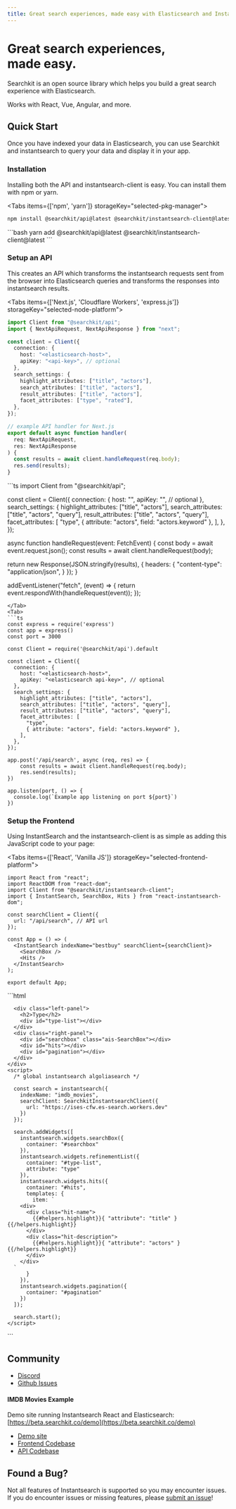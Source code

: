 ```yaml
---
title: Great search experiences, made easy with Elasticsearch and Instantsearch
---
```



<div className="pt-4 m-auto text-left">
  <h1 className="font-extrabold md:text-5xl mt-8 mb-4 text-2xl">Great search experiences,<br/>
  made easy.</h1>
  <div className="mb-4 max-w-lg">
    <p className="text-xl mb-1 text-gray-400 md:!text-xl">
      <span className=" text-transparent bg-clip-text bg-gradient-to-r from-blue-400 to-blue-200">Searchkit</span> is an open source library which helps you build a great search experience with <span className=" text-transparent bg-clip-text bg-gradient-to-r from-blue-400 to-blue-200">Elasticsearch.</span>
    </p>
  </div>
  <div className="max-w-lg mb-4">
    <p className="text-xl mb-1 text-gray-400 md:!text-xl">
      Works with React, Vue, Angular, and more.
    </p>
  </div>

  <IntroButtons />

</div>

<FeatureBreakout title="Full power of Elasticsearch" description="Searchkit is built on top of Elasticsearch, which means you can use the Elasticsearch query language to build your search experience." linkTitle="Start Tutorial" linkHref="/docs/getting-started" />
<FeatureBreakout title="Open source and free to use" description="Searchkit is open source, which means you can use it for free and contribute to the project. It's battle tested and used in production by many companies." linkTitle="Searchkit on Github" linkHref="https://github.com/searchkit/searchkit" />
<FeatureBreakout title="Algolia Instantsearch Compatible" description="Searchkit uses instantsearch, which means you can use the instantsearch libraries to build your search experience." linkTitle="Instantsearch.js Example" linkHref="/docs/examples/instantsearch-js-template" subtext="Components for React, Vue, Angular and Javascript. Build a search UI without needing frontend skills." />
<FeatureBreakout title="Node Middleware API" description="Searchkit API is a node middleware that works between Elasticsearch and Search UI. Run it standalone or in your node API. Your choice." linkTitle="API Documentation" linkHref="/docs/api-documentation/api" />
<FeatureBreakout title="Powerful Query Rules" description="Query rules allows you to customize the behavior of the search experience. You can use query rules to boost or filter results, or to change the ranking of results, based on a set of conditions." linkTitle="Query Rules Docs" linkHref="/docs/guides/query-rules" />
<FeatureBreakout title="Semantic Search Capable" description="Searchkit supports the full power of Elasticsearch, which means you can use the Elasticsearch Query DSL to tune your relevance and use features like Elasticsearch semantic search." linkTitle="Customise Query Docs" linkHref="/docs/guides/customising-query"/>
<FeatureBreakout title="Your own Custom Query" description="Override Searchkit's Query and provide your own, tuned to your relevance needs." linkTitle="Customise Query Docs" linkHref="/docs/guides/customising-query" />

## Quick Start

Once you have indexed your data in Elasticsearch, you can use Searchkit and instantsearch to query your data and display it in your app.

### Installation
Installing both the API and instantsearch-client is easy. You can install them with npm or yarn.

<Tabs items={['npm', 'yarn']} storageKey="selected-pkg-manager">
  <Tab>
  ```bash
  npm install @searchkit/api@latest @searchkit/instantsearch-client@latest
  ```
  </Tab>
  <Tab>
      ```bash
  yarn add @searchkit/api@latest @searchkit/instantsearch-client@latest
  ```
  </Tab>
</Tabs>

### Setup an API

This creates an API which transforms the instantsearch requests sent from the browser into Elasticsearch queries and transforms the responses into instantsearch results.

<Tabs items={['Next.js', 'Cloudflare Workers', 'express.js']} storageKey="selected-node-platform">
  <Tab>
```ts
import Client from "@searchkit/api";
import { NextApiRequest, NextApiResponse } from "next";

const client = Client({
  connection: {
    host: "<elasticsearch-host>",
    apiKey: "<api-key>", // optional
  },
  search_settings: {
    highlight_attributes: ["title", "actors"],
    search_attributes: ["title", "actors"],
    result_attributes: ["title", "actors"],
    facet_attributes: ["type", "rated"],
  },
});

// example API handler for Next.js
export default async function handler(
  req: NextApiRequest,
  res: NextApiResponse
) {
  const results = await client.handleRequest(req.body);
  res.send(results);
}
```
</Tab>
<Tab>
```ts
import Client from "@searchkit/api";

const client = Client({
  connection: {
    host: "<elasticsearch-host>",
    apiKey: "<elasticsearch api-key>", // optional
  },
  search_settings: {
    highlight_attributes: ["title", "actors"],
    search_attributes: ["title", "actors", "query"],
    result_attributes: ["title", "actors", "query"],
    facet_attributes: [
      "type",
      { attribute: "actors", field: "actors.keyword" },
    ],
  },
});

async function handleRequest(event: FetchEvent) {
  const body = await event.request.json();
  const results = await client.handleRequest(body);

  return new Response(JSON.stringify(results), {
    headers: {
      "content-type": "application/json",
    }
  });
}

addEventListener("fetch", (event) => {
  return event.respondWith(handleRequest(event));
});
```
</Tab>
<Tab>
```ts
const express = require('express')
const app = express()
const port = 3000

const Client = require('@searchkit/api').default

const client = Client({
  connection: {
    host: "<elasticsearch-host>",
    apiKey: "<elasticsearch api-key>", // optional
  },
  search_settings: {
    highlight_attributes: ["title", "actors"],
    search_attributes: ["title", "actors", "query"],
    result_attributes: ["title", "actors", "query"],
    facet_attributes: [
      "type",
      { attribute: "actors", field: "actors.keyword" },
    ],
  },
});

app.post('/api/search', async (req, res) => {
    const results = await client.handleRequest(req.body);
    res.send(results);
})

app.listen(port, () => {
  console.log(`Example app listening on port ${port}`)
})
```
</Tab>
</Tabs>


### Setup the Frontend

Using InstantSearch and the instantsearch-client is as simple as adding this JavaScript code to your page:

<Tabs items={['React', 'Vanilla JS']} storageKey="selected-frontend-platform">
  <Tab>
```tsx
import React from "react";
import ReactDOM from "react-dom";
import Client from "@searchkit/instantsearch-client";
import { InstantSearch, SearchBox, Hits } from "react-instantsearch-dom";

const searchClient = Client({
  url: "/api/search", // API url
});

const App = () => (
  <InstantSearch indexName="bestbuy" searchClient={searchClient}>
    <SearchBox />
    <Hits />
  </InstantSearch>
);

export default App;
```
</Tab>
<Tab>
```html
<html>
  <head>
    <title>Express</title>
    <script src="https://cdn.jsdelivr.net/npm/@searchkit/instantsearch-client@latest"></script>
    <script src="https://cdn.jsdelivr.net/npm/instantsearch.js@4"></script>
    <link
      rel="stylesheet"
      href="https://cdn.jsdelivr.net/npm/instantsearch.css@7/themes/algolia-min.css"
    />
    <link rel="stylesheet" href="/style.css" />
  </head>

  <body>
    <div class="ais-InstantSearch">

      <div class="left-panel">
        <h2>Type</h2>
        <div id="type-list"></div>
      </div>
      <div class="right-panel">
        <div id="searchbox" class="ais-SearchBox"></div>
        <div id="hits"></div>
        <div id="pagination"></div>
      </div>
    </div>
    <script>
      /* global instantsearch algoliasearch */

      const search = instantsearch({
        indexName: "imdb_movies",
        searchClient: SearchkitInstantsearchClient({
          url: "https://ises-cfw.es-search.workers.dev"
        })
      });

      search.addWidgets([
        instantsearch.widgets.searchBox({
          container: "#searchbox"
        }),
        instantsearch.widgets.refinementList({
          container: "#type-list",
          attribute: "type"
        }),
        instantsearch.widgets.hits({
          container: "#hits",
          templates: {
            item: `
        <div>
          <div class="hit-name">
            {{#helpers.highlight}}{ "attribute": "title" }{{/helpers.highlight}}
          </div>
          <div class="hit-description">
            {{#helpers.highlight}}{ "attribute": "actors" }{{/helpers.highlight}}
          </div>
        </div>
      `
          }
        }),
        instantsearch.widgets.pagination({
          container: "#pagination"
        })
      ]);

      search.start();
    </script>
  </body>
</html>
```
</Tab>
</Tabs>

## Community

- [Discord](https://discord.gg/CRuWmSQZQx)
- [Github Issues](https://github.com/searchkit/searchkit/issues)

#### IMDB Movies Example

Demo site running Instantsearch React and Elasticsearch: [https://beta.searchkit.co/demo](https://beta.searchkit.co/demo)

- [Demo site](/demo)
- [Frontend Codebase](https://github.com/searchkit/searchkit/tree/next/apps/web/pages/demo.tsx)
- [API Codebase](https://github.com/searchkit/searchkit/tree/next/apps/web/pages/api/search.tsx)

## Found a Bug?

Not all features of Instantsearch is supported so you may encounter issues. If you do encounter issues or missing features, please [submit an issue](https://github.com/searchkit/searchkit/issues)!
